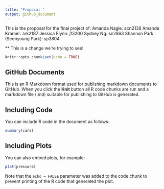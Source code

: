 ```yaml
---
title: "Proposal "
output: github_document
---
```



This is the proposal for the final project of:
Amanda Nagle:           acn2138
Amanda Kramer:          ark2187
Jessica Flynn:          jf3200
Sydney Ng:              sn2863
Shannon Park (Seonyoung Park): sp3804

** This is a change we're trying to see!

```r
knitr::opts_chunk$set(echo = TRUE)
```

## GitHub Documents

This is an R Markdown format used for publishing markdown documents to GitHub. When you click the **Knit** button all R code chunks are run and a markdown file (.md) suitable for publishing to GitHub is generated.

## Including Code

You can include R code in the document as follows:

```r
summary(cars)
```

## Including Plots

You can also embed plots, for example:

```r
plot(pressure)
```

Note that the `echo = FALSE` parameter was added to the code chunk to prevent printing of the R code that generated the plot.
